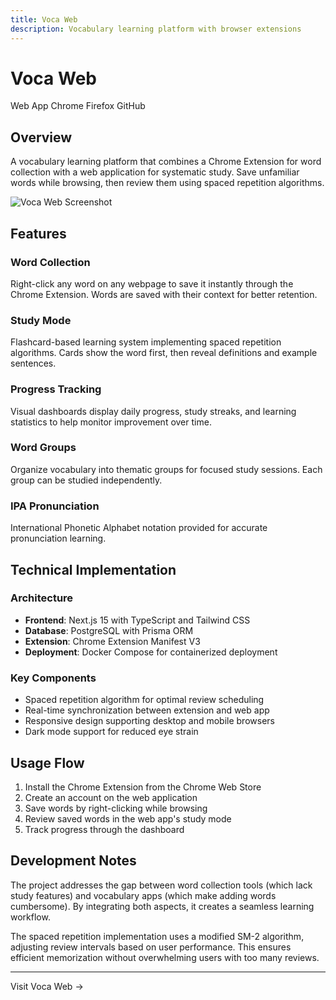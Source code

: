 ```yaml
---
title: Voca Web
description: Vocabulary learning platform with browser extensions
---
```



# Voca Web

<div style={{ marginBottom: '2rem' }}>
  <Link
    className="button button--primary"
    to="https://voca.ysw.kr"
    style={{ marginRight: '1rem' }}
  >
    Web App
  </Link>
  <Link
    className="button button--secondary"
    to="https://chromewebstore.google.com/detail/voca-web-vocabulary-build/ajflgkmapedegaokdcmpdepepmchfbeo"
    style={{ marginRight: '1rem' }}
  >
    Chrome
  </Link>
  <Link
    className="button button--secondary"
    to="https://addons.mozilla.org/ko/firefox/addon/voca-web/"
    style={{ marginRight: '1rem' }}
  >
    Firefox
  </Link>
  <Link
    className="button button--secondary"
    to="https://github.com/YangSeungWon/voca-web"
  >
    GitHub
  </Link>
</div>

## Overview

A vocabulary learning platform that combines a Chrome Extension for word collection with a web application for systematic study. Save unfamiliar words while browsing, then review them using spaced repetition algorithms.

<div style={{ margin: '2rem 0', textAlign: 'center' }}>
  <img
    src="https://lh3.googleusercontent.com/fS0cUYMyzoeHVoSGwOqPPY5M0NKdblPIjxgdOpsa_MqQ6-HUQNo1T6VaueuQh206aoqGw1X2WjFJaS1lCuiMmr9PYQ=s1600-w1600-h1000"
    alt="Voca Web Screenshot"
    style={{
      width: '100%',
      maxWidth: '800px',
      borderRadius: '8px',
      boxShadow: '0 4px 12px rgba(0,0,0,0.1)'
    }}
  />
</div>

## Features

### Word Collection
Right-click any word on any webpage to save it instantly through the Chrome Extension. Words are saved with their context for better retention.

### Study Mode
Flashcard-based learning system implementing spaced repetition algorithms. Cards show the word first, then reveal definitions and example sentences.

### Progress Tracking
Visual dashboards display daily progress, study streaks, and learning statistics to help monitor improvement over time.

### Word Groups
Organize vocabulary into thematic groups for focused study sessions. Each group can be studied independently.

### IPA Pronunciation
International Phonetic Alphabet notation provided for accurate pronunciation learning.

## Technical Implementation

### Architecture
- **Frontend**: Next.js 15 with TypeScript and Tailwind CSS
- **Database**: PostgreSQL with Prisma ORM
- **Extension**: Chrome Extension Manifest V3
- **Deployment**: Docker Compose for containerized deployment

### Key Components
- Spaced repetition algorithm for optimal review scheduling
- Real-time synchronization between extension and web app
- Responsive design supporting desktop and mobile browsers
- Dark mode support for reduced eye strain

## Usage Flow

1. Install the Chrome Extension from the Chrome Web Store
2. Create an account on the web application
3. Save words by right-clicking while browsing
4. Review saved words in the web app's study mode
5. Track progress through the dashboard

## Development Notes

The project addresses the gap between word collection tools (which lack study features) and vocabulary apps (which make adding words cumbersome). By integrating both aspects, it creates a seamless learning workflow.

The spaced repetition implementation uses a modified SM-2 algorithm, adjusting review intervals based on user performance. This ensures efficient memorization without overwhelming users with too many reviews.

---

<div style={{ marginTop: '2rem', textAlign: 'center' }}>
  <Link
    className="button button--primary button--lg"
    to="https://voca.ysw.kr"
  >
    Visit Voca Web →
  </Link>
</div>